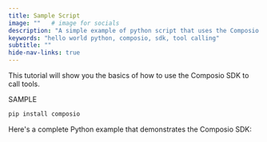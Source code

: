 ```yaml
---
title: Sample Script
image: ""   # image for socials
description: "A simple example of python script that uses the Composio SDK to call tools."
keywords: "hello world python, composio, sdk, tool calling"
subtitle: ""
hide-nav-links: true
---
```


This tutorial will show you the basics of how to use the Composio SDK to call tools.

SAMPLE

```bash
pip install composio
```

Here's a complete Python example that demonstrates the Composio SDK:

<ExampleCode
  src="fern/pages/examples/src/sample-script/sample-script.py"
  startLine={1}
  title="Setting up Composio and OpenAI"
  highlightStart={17}
  highlightEnd={19}
/>

